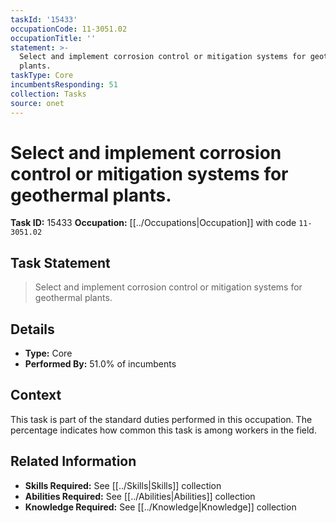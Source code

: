 ```yaml
---
taskId: '15433'
occupationCode: 11-3051.02
occupationTitle: ''
statement: >-
  Select and implement corrosion control or mitigation systems for geothermal
  plants.
taskType: Core
incumbentsResponding: 51
collection: Tasks
source: onet
---
```

# Select and implement corrosion control or mitigation systems for geothermal plants.

**Task ID:** 15433
**Occupation:** [[../Occupations|Occupation]] with code `11-3051.02`

## Task Statement

> Select and implement corrosion control or mitigation systems for geothermal plants.

## Details

- **Type:** Core
- **Performed By:** 51.0% of incumbents

## Context

This task is part of the standard duties performed in this occupation. The percentage indicates how common this task is among workers in the field.

## Related Information

- **Skills Required:** See [[../Skills|Skills]] collection
- **Abilities Required:** See [[../Abilities|Abilities]] collection
- **Knowledge Required:** See [[../Knowledge|Knowledge]] collection

